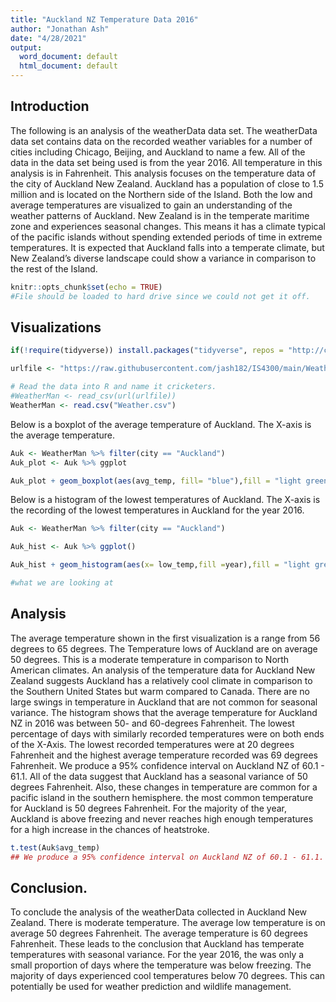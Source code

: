 ---
title: "Auckland NZ Temperature Data 2016"
author: "Jonathan Ash"
date: "4/28/2021"
output:
  word_document: default
  html_document: default
---
## Introduction 

  The following is an analysis of the weatherData data set. The weatherData data set contains data on the recorded weather variables for a number of cities including Chicago, Beijing, and Auckland to name a few. All of the data in the data set being used is from the year 2016. All temperature in this analysis is in Fahrenheit. This analysis focuses on the temperature data of the city of Auckland New Zealand. Auckland has a population of close to 1.5 million and is located on the Northern side of the Island. Both the low and average temperatures are visualized to gain an understanding of the weather patterns of Auckland. New Zealand is in the temperate maritime zone and experiences seasonal changes. This means it has a climate typical of the pacific islands without spending extended periods of time in extreme temperatures. It is expected that Auckland falls into a temperate climate, but New Zealand’s diverse landscape could show a variance in comparison to the rest of the Island.
  
```{r setup, echo =FALSE}
knitr::opts_chunk$set(echo = TRUE)
#File should be loaded to hard drive since we could not get it off. 
```


## Visualizations


```{r , include=FALSE}


if(!require(tidyverse)) install.packages("tidyverse", repos = "http://cran.us.r-project.org")

urlfile <- "https://raw.githubusercontent.com/jash182/IS4300/main/Weather.csv"

```

```{r,echo = FALSE}

# Read the data into R and name it cricketers.
#WeatherMan <- read_csv(url(urlfile))
WeatherMan <- read.csv("Weather.csv")


```

Below is a boxplot of the average temperature of Auckland. The X-axis is the average temperature.

```{r, echo = FALSE }


Auk <- WeatherMan %>% filter(city == "Auckland")
Auk_plot <- Auk %>% ggplot

Auk_plot + geom_boxplot(aes(avg_temp, fill= "blue"),fill = "light green", color = "black",size = 1, show.legend = FALSE) + labs(x = "Average Temperature")

```

 Below is a histogram of the lowest temperatures of Auckland. The X-axis is the recording of the lowest temperatures in Auckland for the year 2016.
 
```{r, echo = FALSE}
Auk <- WeatherMan %>% filter(city == "Auckland")

Auk_hist <- Auk %>% ggplot()

Auk_hist + geom_histogram(aes(x= low_temp,fill =year),fill = "light green",color="black", bins = 30, size = 1, show.legend = FALSE) + labs(x = "Low Temperature" , y = "Day")

#what we are looking at

```


## Analysis

The average temperature shown in the first visualization is a range from 56 degrees to 65 degrees. The Temperature lows of Auckland are on average 50 degrees. This is a moderate temperature in comparison to North American climates. An analysis of the temperature data for Auckland New Zealand suggests Auckland has a relatively cool climate in comparison to the Southern United States but warm compared to Canada. There are no large swings in temperature in Auckland that are not common for seasonal variance. The histogram shows that the average temperature for Auckland NZ in 2016 was between 50- and 60-degrees Fahrenheit. The lowest percentage of days with similarly recorded temperatures were on both ends of the X-Axis. The lowest recorded temperatures were at 20 degrees Fahrenheit and the highest average temperature recorded was 69 degrees Fahrenheit. We produce a 95% confidence interval on Auckland NZ of 60.1 - 61.1. All of the data suggest that Auckland has a seasonal variance of 50 degrees Fahrenheit. Also, these changes in temperature are common for a pacific island in the southern hemisphere. the most common temperature for Auckland is 50 degrees Fahrenheit. For the majority of the year, Auckland is above freezing and never reaches high enough temperatures for a high increase in the chances of heatstroke.
```{r, include = FALSE}

t.test(Auk$avg_temp)
## We produce a 95% confidence interval on Auckland NZ of 60.1 - 61.1.
```

## Conclusion.

To conclude the analysis of the weatherData collected in Auckland New Zealand. There is moderate temperature. The average low temperature is on average 50 degrees Fahrenheit. The average temperature is 60 degrees Fahrenheit. These leads to the conclusion that Auckland has temperate temperatures with seasonal variance. For the year 2016, the was only a small proportion of days where the temperature was below freezing. The majority of days experienced cool temperatures below 70 degrees. This can potentially be used for weather prediction and wildlife management.

